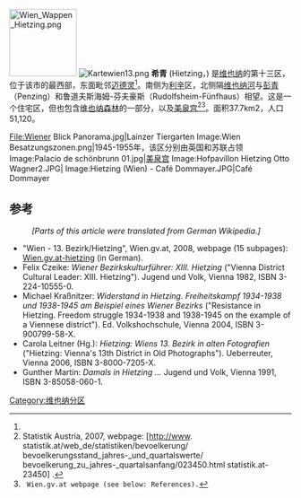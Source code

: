[[File:Wien_Wappen_Hietzing.png|120px]]
[[File:Kartewien13.png|thumb]]
'''希青''' (Hietzing，{{IPA-de|ˈhiːtsɪŋ}}) 是[[维也纳|维也纳]]的第十三区，位于该市的最西部，东面毗邻[[迈德灵|迈德灵]]<ref name=GVH/>。南侧为[[利辛_(维也纳)|利辛]]区，北侧隔[[维也纳河|维也纳河]]与[[彭青_(奥地利)|彭青]]（Penzing）和鲁道夫斯海姆-芬夫豪斯（Rudolfsheim-Fünfhaus）相望。这是一个住宅区，但也包含[[维也纳森林|维也纳森林]]的一部分，以及[[美泉宫|美泉宫]]<ref name="SA">
Statistik Austria, 2007, webpage: [http://www.<!--
     -->statistik.at/web_de/statistiken/bevoelkerung/<!--
     -->bevoelkerungsstand_jahres-_und_quartalswerte/<!--
     -->bevoelkerung_zu_jahres-_quartalsanfang/023450.html<!--
     -->  statistik.at-23450] {{Cite web |url=http://www.statistik.at/web_de/statistiken/bevoelkerung/bevoelkerungsstand_jahres-_und_quartalswerte/bevoelkerung_zu_jahres-_quartalsanfang/023450.html |title=存档副本 |access-date=2017-09-22 |archive-url=https://archive.is/20080530015219/http://www.statistik.at/web_de/statistiken/bevoelkerung/bevoelkerungsstand_jahres-_und_quartalswerte/bevoelkerung_zu_jahres-_quartalsanfang/023450.html |archive-date=2008-05-30 |dead-url=yes }}.
</ref><ref name="GVH">
  Wien.gv.at webpage (see below: References).
</ref>。面积37.7km2，人口51,120。

<gallery>
File:Wiener Blick Panorama.jpg|Lainzer Tiergarten
Image:Wien Besatzungszonen.png|1945-1955年，该区分别由英国和苏联占领
Image:Palacio de schönbrunn 01.jpg|[[美泉宫|美泉宫]]
Image:Hofpavillon Hietzing Otto Wagner2.JPG|
Image:Hietzing (Wien) - Café Dommayer.JPG|Café Dommayer
</gallery>

==参考==
{{Reflist}}
:''[Parts of this article were translated from German Wikipedia.]''
* "Wien - 13. Bezirk/Hietzing", Wien.gv.at, 2008, webpage (15 subpages): [http://www.wien.gv.at/bezirke/hietzing/ Wien.gv.at-hietzing] {{Wayback|url=http://www.wien.gv.at/bezirke/hietzing/ |date=20220619082617 }} (in German).
* Felix Czeike: ''Wiener Bezirkskulturführer: XIII. Hietzing'' ("Vienna District Cultural Leader: XIII. Hietzing"). Jugend und Volk, Vienna 1982, ISBN 3-224-10555-0.
* Michael Kraßnitzer: ''Widerstand in Hietzing. Freiheitskampf 1934-1938 und 1938-1945 am Beispiel eines Wiener Bezirks'' ("Resistance in Hietzing. Freedom struggle 1934-1938 and 1938-1945 on the example of a Viennese district"). Ed. Volkshochschule, Vienna 2004, ISBN 3-900799-58-X.
* Carola Leitner (Hg.): ''Hietzing: Wiens 13. Bezirk in alten Fotografien'' ("Hietzing: Vienna's 13th District in Old Photographs"). Ueberreuter, Vienna 2006, ISBN 3-8000-7205-X.
* Gunther Martin: ''Damals in Hietzing …'' Jugend und Volk, Vienna 1991, ISBN 3-85058-060-1.

{{Coord|48|10|53|N|16|15|29|E|region:AT-9_type:adm2nd|display=title}}
{{Authority control}}
[[Category:维也纳分区|Category:维也纳分区]]